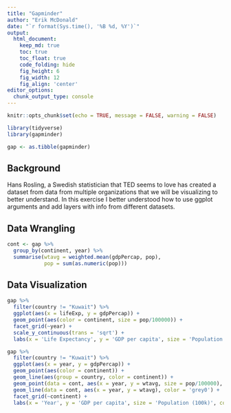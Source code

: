 ```yaml
---
title: "Gapminder"
author: "Erik McDonald"
date: "`r format(Sys.time(), '%B %d, %Y')`"
output:
  html_document:  
    keep_md: true
    toc: true
    toc_float: true
    code_folding: hide
    fig_height: 6
    fig_width: 12
    fig_align: 'center'
editor_options: 
  chunk_output_type: console
---
```


```r
knitr::opts_chunk$set(echo = TRUE, message = FALSE, warning = FALSE)
```

```r
library(tidyverse)
library(gapminder)

```

```r
gap <- as.tibble(gapminder)

```

## Background

Hans Rosling, a Swedish statistician that TED seems to love has created a dataset from data from multiple organizations that we will be visualizing to better understand. In this exercise I better understood how to use ggplot arguments and add layers with info from different datasets.


## Data Wrangling

```r
cont <- gap %>%
  group_by(continent, year) %>%
  summarise(wtavg = weighted.mean(gdpPercap, pop),
            pop = sum(as.numeric(pop)))

```

## Data Visualization

```r
gap %>%
  filter(country != "Kuwait") %>%
  ggplot(aes(x = lifeExp, y = gdpPercap)) +
  geom_point(aes(color = continent, size = pop/100000)) +
  facet_grid(~year) +
  scale_y_continuous(trans = 'sqrt') +
  labs(x = 'Life Expectancy', y = 'GDP per capita', size = 'Population (100k)', color = 'Continent')

gap %>%
  filter(country != "Kuwait") %>%
  ggplot(aes(x = year, y = gdpPercap)) +
  geom_point(aes(color = continent)) +
  geom_line(aes(group = country, color = continent)) +
  geom_point(data = cont, aes(x = year, y = wtavg, size = pop/100000), color = 'grey0') +
  geom_line(data = cont, aes(x = year, y = wtavg), color = 'grey0') +
  facet_grid(~continent) +
  labs(x = 'Year', y = 'GDP per capita', size = 'Population (100k)', color = 'Continent')

```

